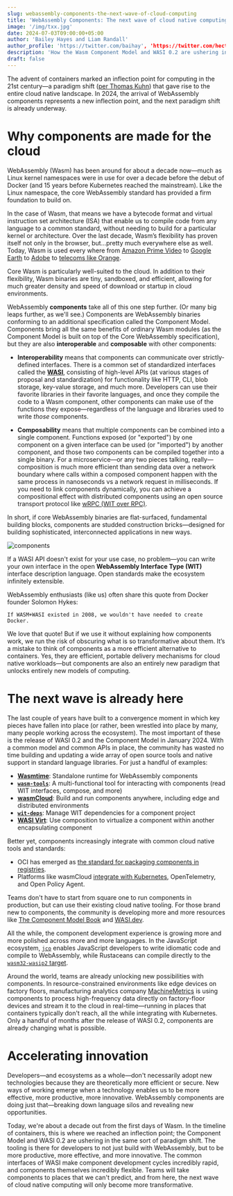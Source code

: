 ```yaml
---
slug: webassembly-components-the-next-wave-of-cloud-computing
title: 'WebAssembly Components: The next wave of cloud native computing'
image: '/img/txx.jpg'
date: 2024-07-03T09:00:00+05:00
author: 'Bailey Hayes and Liam Randall'
author_profile: 'https://twitter.com/baihay', 'https://twitter.com/hectaman'
description: 'How the Wasm Component Model and WASI 0.2 are ushering in the next great paradigm shift in cloud native computing. '
draft: false
---
```


The advent of containers marked an inflection point for computing in the 21st century&mdash;a paradigm shift ([per Thomas Kuhn](https://en.wikipedia.org/wiki/Paradigm_shift)) that gave rise to the entire cloud native landscape. In 2024, the arrival of WebAssembly components represents a new inflection point, and the next paradigm shift is already underway.

# Why components are made for the cloud

WebAssembly (Wasm) has been around for about a decade now&mdash;much as Linux kernel namespaces were in use for over a decade before the debut of Docker (and 15 years before Kubernetes reached the mainstream). Like the Linux namespace, the core WebAssembly standard has provided a firm foundation to build on. 

In the case of Wasm, that means we have a bytecode format and virtual instruction set architecture (ISA) that enable us to compile code from any language to a common standard, without needing to build for a particular kernel or architecture. Over the last decade, Wasm’s flexibility has proven itself not only in the browser, but...pretty much everywhere else as well. Today, Wasm is used every where from [Amazon Prime Video](https://www.amazon.science/blog/how-prime-video-updates-its-app-for-more-than-8-000-device-types) to [Google Earth](https://www.youtube.com/watch?v=ms5_0wOl79I) to [Adobe](https://www.cncf.io/blog/2022/11/17/better-together-a-kubernetes-and-wasm-case-study/) to [telecoms like Orange](https://www.cncf.io/blog/2024/01/05/bringing-webassembly-to-telecoms-with-cncf-wasmcloud/).

Core Wasm is particularly well-suited to the cloud. In addition to their flexibility, Wasm binaries are tiny, sandboxed, and efficient, allowing for much greater density and speed of download or startup in cloud environments. 
 
WebAssembly **components** take all of this one step further. (Or many big leaps further, as we'll see.) Components are WebAssembly binaries conforming to an additional specification called the Component Model. Components bring all the same benefits of ordinary Wasm modules (as the Component Model is built on top of the Core WebAssembly specification), but they are also **interoperable** and **composable** with other components:

* **Interoperability** means that components can communicate over strictly-defined interfaces. There is a common set of standardized interfaces called the [**WASI**](https://github.com/WebAssembly/WASI/), consisting of high-level APIs (at various stages of proposal and standardization) for functionality like HTTP, CLI, blob storage, key-value storage, and much more. Developers can use their favorite libraries in their favorite languages, and once they compile the code to a Wasm component, other components can make use of the functions they expose&mdash;regardless of the language and libraries used to write *those* components.

* **Composability** means that multiple components can be combined into a single component. Functions exposed (or "exported") by one component on a given interface can be used (or "imported") by another component, and those two components can be compiled together into a single binary. For a microservice&mdash;or any two pieces talking, really&mdash;composition is much more efficient than sending data over a network boundary where calls within a composed component happen with the same process in nanoseconds vs a network request in milliseconds. If you need to link components dynamically, you can achieve a compositional effect with distributed components using an open source transport protocol like [wRPC (WIT over RPC)](https://github.com/wrpc/wrpc).

In short, if core WebAssembly binaries are flat-surfaced, fundamental building blocks, components are studded construction bricks&mdash;designed for building sophisticated, interconnected applications in new ways. 

![components](components.png)

If a WASI API doesn't exist for your use case, no problem&mdash;you can write your own interface in the open **WebAssembly Interface Type (WIT)** interface description language. Open standards make the ecosystem infinitely extensible. 

WebAssembly enthusiasts (like us) often share this quote from Docker founder Solomon Hykes:

    If WASM+WASI existed in 2008, we wouldn't have needed to create Docker.

We love that quote! But if we use it without explaining how components work, we run the risk of obscuring what is so transformative about them. It’s a mistake to think of components as a more efficient alternative to containers. Yes, they are efficient, portable delivery mechanisms for cloud native workloads&mdash;but components are also an entirely new paradigm that unlocks entirely new models of computing.

# The next wave is already here

The last couple of years have built to a convergence moment in which key pieces have fallen into place (or rather, been wrestled into place by many, many people working across the ecosystem). The most important of these is the release of WASI 0.2 and the Component Model in January 2024. With a common model and common APIs in place, the community has wasted no time building and updating a wide array of open source tools and native support in standard language libraries. For just a handful of examples:

* [**Wasmtime**](https://github.com/bytecodealliance/wasmtime): Standalone runtime for WebAssembly components
* [**`wasm-tools`**](https://github.com/bytecodealliance/wasm-tools): A multi-functional tool for interacting with components (read WIT interfaces, compose, and more)
* [**wasmCloud**](https://wasmcloud.com/): Build and run components anywhere, including edge and distributed environments
* [**`wit-deps`**](https://github.com/bytecodealliance/wit-deps): Manage WIT dependencies for a component project
* [**WASI Virt**](https://github.com/bytecodealliance/wasi-virt): Use composition to virtualize a component within another encapsulating component

Better yet, components increasingly integrate with common cloud native tools and standards:

* OCI has emerged as [the standard for packaging components in registries](https://tag-runtime.cncf.io/wgs/wasm/deliverables/wasm-oci-artifact/). 
* Platforms like wasmCloud [integrate with Kubernetes](https://wasmcloud.com/docs/kubernetes), OpenTelemetry, and Open Policy Agent. 

Teams don't have to start from square one to run components in production, but can use their existing cloud native tooling. For those brand new to components, the community is developing more and more resources like [The Component Model Book](https://component-model.bytecodealliance.org/) and [WASI.dev](https://wasi.dev/). 

All the while, the component development experience is growing more and more polished across more and more languages. In the JavaScript ecosystem, [`jco`](https://github.com/bytecodealliance/jco) enables JavaScript developers to write idiomatic code and compile to WebAssembly, while Rustaceans can compile directly to the [`wasm32-wasip2` target](https://doc.rust-lang.org/nightly/rustc/platform-support/wasm32-wasip2.html).

Around the world, teams are already unlocking new possibilities with components. In resource-constrained environments like edge devices on factory floors, manufacturing analytics company [MachineMetrics](https://www.youtube.com/watch?v=fQdkNGZqYZA&list=PLj6h78yzYM2MQteKoXxICTWiUdZYEw6RI&index=6) is using components to process high-frequency data directly on factory-floor devices and stream it to the cloud in real-time&mdash;running in places that containers typically don't reach, all the while integrating with Kubernetes. Only a handful of months after the release of WASI 0.2, components are already changing what is possible.

# Accelerating innovation

Developers&mdash;and ecosystems as a whole&mdash;don't necessarily adopt new technologies because they are theoretically more efficient or secure. New ways of working emerge when a technology enables us to be more effective, more productive, more innovative. WebAssembly components are doing just that&mdash;breaking down language silos and revealing new opportunities.

Today, we're about a decade out from the first days of Wasm. In the timeline of containers, this is where we reached an inflection point; the Component Model and WASI 0.2 are ushering in the same sort of paradigm shift. The tooling is there for developers to not just build with WebAssembly, but to be more productive, more effective, and more innovative. The common interfaces of WASI make component development cycles incredibly rapid, and components themselves incredibly flexible. Teams will take components to places that we can't predict, and from here, the next wave of cloud native computing will only become more transformative.
